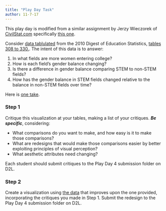 ```yaml
---
title: "Play Day Task"
author: 11-7-17
---
```



This play day is modified from a similar assignment by Jerzy Wieczorek of [CivilStat.com](http://civilstat.com/) specifically [this one](http://civilstat.com/datavis/36721F15/Assignments/HW2_VisualPerception.pdf).



Consider [data tablulated](https://www.dropbox.com/s/6g864cc4s4rc9ni/degrees.csv?dl=0) from the 2010 Digest of Education Statistics, [tables 308 to 330.](https://nces.ed.gov/programs/digest/d10/tables_3.asp#Ch3aSub4).  The intent of this data is to answer:

1.  In what fields are more women entering college?
2.  How is each field's gender balance changing?  
3.  Is there a difference in gender balance comparing STEM to non-STEM fields?  
4.  How has the gender balance in STEM fields changed relative to the balance in non-STEM fields over time?  


Here is [one take](https://public.tableau.com/views/STEMdataAvizforstudentcritique/Dashboard1?:embed=y&:display_count=yes&publish=yes). 

### Step 1

 Critique this visualization at your tables, making a list of your critiques.  ***Be specific***, considering:
 
 * What comparisons do you want to make, and how easy is it to make those comparisons?  
 * What are redesigns that would make those comparisons easier by better exploiting principles of visual perception?  
 * What aesthetic attributes need changing? 

Each student should submit critiques to the Play Day 4 submission folder on D2L. 

### Step 2

Create a visualization using [the data](https://www.dropbox.com/s/6g864cc4s4rc9ni/degrees.csv?dl=0) that improves upon the one provided, incorporating the critiques you made in Step 1.  Submit the redesign to the Play Day 4 submission folder on D2L.  
